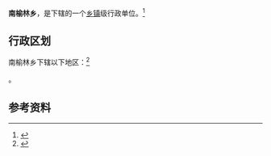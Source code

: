 {{中国乡级行政区|14/02/25/208/000}}

'''南榆林乡'''，是{{PRC admin/fullname|14/02/25/208/000|3}}下辖的一个[[乡镇|乡镇]]级行政单位。<ref>{{PRC admin/ref sgc|{{PRC admin/parent|14/02/25/208/000}}}}</ref>

== 行政区划 ==

南榆林乡下辖以下地区：<ref>{{PRC admin/ref sgc|14/02/25/208/000}}</ref>

{{PRC admin/children|14/02/25/208/000}}。

== 参考资料 ==

{{reflist}}

{{行政区划小作品}}
{{PRC admin/navcat|14/02/25/208/000}}